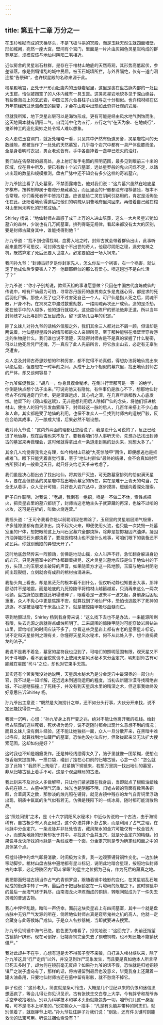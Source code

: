 ```yaml
---
---
---
```

title: 第五十二章 万分之一
---




在玉杉堆砌而成的天梯尽头，不是飞檐斗拱的冥殿，而是玉脉天然生就四面墙壁，形如城阙，宛然一座大宫，壁间有个宫门，里面是一片片由灰褐色灵星岩构成的群葬墓室，规模应该与地仙村阴阳二宅相近。

近似房舍的灵星岩石柱群，是存在于棺材山地底的天然奇观，其形势高低起伏，参差错落，像是倒塌错乱的城中民居，被玉石城墙所拦，与外界隔绝，仅有一道门洞连接“告祭碑”，也许棂星殿的名称来源于此。

棂星殿地宫，正处于尸形山肚腹内的玉髓岩层里，这里是裹在盘古脉内部的一处巨大玉窟，恰似被掏空了的人体内藏有一具玉匣。这类灵星岩地貌多见于深山绝谷，有些像海岛上的玄武岩，中国江苏六合县柱子山就与之十分相似。也许棺材峡在亿万年前经历过沧海桑田的巨变，才会在山腹中出现如此奇异壮观的岩层。

但就我所知，地下灵星岩层可以是海蚀形成，更有可能是经由风水地气剥蚀而生。这天地间本就有阴阳二气，自混沌中化为五行，五行之气“在天为象、在地成行”，鬼斧神工的造化奥妙之处令常人难以想象。

众人走进玉宫洞门，就近处粗略一看，只见其中俨然有街道房舍，灵星岩柱间的无数缝隙，都被当作了一处处的天然墓室，几乎每个岩穴中都有一具尸体盘膝而坐，全是身着明时衣冠，男女老幼皆有，手中各自捧着一盏早已熄灭的油灯。

我们站在告祭碑的最高处，身上射灯和手电筒的照明范围，最多见到眼前三十米的区域，仅在目中所及，便已有数十个岩穴墓室，远处星罗般的鬼火闪烁不定，以磷火出现的数量和规模推测，盘古尸脉中还不知会有多少这样的奇岩墓穴。

孙九爷接连看了几处墓室，不禁面露难色，他对我们说：“这片墓穴虽然在地底星罗棋布，按葬制却属于岩隙形悬藏墓室，而且里面的尸骸都没有棺椁装殓，根本不合常理，你们看死者怀中皆抱灯盏，应该是给亡灵在阴间引路用的，肯定是活殉坐化在此，还盼着地仙得道后把他们的魂魄从阴曹地府里沟回来，再借着自己藏在棺材山里尚未孵化的形骸成仙。”

Shirley 杨说：“地仙封师古蛊惑了成千上万的人进山陪葬，这么一大片灵星岩犹如墓穴的森林，少说也有几万间墓室，排列得毫无规律，看起来都没有太大的区别，要是封师古藏身其中，谁能找得到他？”

孙九爷道：“找不到也得找啊，血雾入地之时，封师古就会带着群仙出山，此事听起来虽然不可思议，可封师古是个不出世的奇人，他窥尽阴阳之理，漏穷鬼神之机，既然算定了死后还要入世度人，必定要酿出一场大祸来。”

我问孙九爷：“封师古好歹是你封家先人，怎么你左一个祸害，右一个祸害，就认定了他成仙后专要害人？万一他跟耶稣似的那么有爱心。咱这趟岂不是白忙活了？”

孙九爷说：“你小子别胡说，欺师灭祖的事谁愿意做？只因在中国古代度炼成仙的传说中，唯有尸仙最为可怕，寻常吞丹服药的愚男痴女多是鬼迷心窍，都是求的死后羽化尸解。那些人死了也只不过害死自己一个人。可尸仙是指人死之后，阴魂不散，尸身不朽。在冥冥之中渡过数重劫数，一缕阴魂再次还尸成仙。造的是杀劫，死在他手中的人越多，他的道行就越大。这些度仙炼尸的邪法绝非正道，所以当年封师歧才为此与封师古反目成仇，留下这场几百年的积怨。”

除了幺妹儿对孙九爷的话格外信服之外，我们其余三人都对此不屑一顾，但话却是两说着，地仙墓棂星殿外的情形都是众人亲眼所见，至于那种能够在墙壁里穿梭游走的生物是什么，我们谁也说不清楚，天晓得封师古是不是真的掌握了什么秘密，可以让他死后凭尸还魂，万一真应了此人先前所言，将它放出山去，必定有无辜生灵遭害。

众人念及封师古奇思妙想的种种厉害，都不觉得不论真假，得想办法将地仙找出来以绝后患，但要想在一时半刻之间，从成千上万个相似的墓穴里，找出地仙封师古的尸体，却又谈何容易？

孙九爷催促我说：“胡八一，你身具摸金秘术，在倒斗行里那可是一等一的绝学，你倒是快点想个法子出来。”可说完他又有隐忧，有件事仍是放心不下，想那地仙封师古不仅精通奇门异术，更是深谋远虑，其心机之深，在几百年后都教人心底发怵。他留下的《观山指迷赋》，无非是想利用后人除掉尸仙的念头，将他们诳进棺材山，使生人的阳气引发血雾降下。封师歧这一脉的后人，几百年来搭上不少心血和人命，其实都是受了地仙的利用，也保不准众人一旦找到封师古的遗蜕尸骸，反倒会助其成事，万一酿成大错，后果必然不堪设想。

我对孙九爷说：“这内外两面的理都让您给说了，我是没什么可说的了，反正已经进了地仙墓，现在后悔也来不及了。要我看咱们尽人事听天命，先想办法找出封师古的墓室来再做理会，这时候就得拿出点一条道走到黑的劲头来，别想太多了。”

其余几人均觉得我言之有理，如今棺材山已被“九死惊陵甲”困住，即便想逃也是插翅难飞，眼下只能凭着直觉行事，至于“地仙村群仙”最终的结果，会不会真如封师古所预计的一般重见天日，就只好交给老天爷来考虑了。

我们虽是决心豁出去了找出地仙，将其毁尸灭迹，可无数墓室排列的恰似满天星斗，要在高低错落的灵星岩中找出地仙墓室的所在，实在是难于上青天的勾当，完全无从着手，众人无计可施，只好走入岩穴丛中，逐步摸排，缓缓向着深处搜索。

胖子自作聪明，对我说：“老胡，我倒有一绝招，咱是一不做二不休，索性点把火，把灵星岩里的墓穴都烧了，封师古这老地主头子就算藏的再深，也躲不过咱的火攻，这可是在折的，叫做火烧连营。”

我摇头道：“王司令我看你是以前聪明现在糊涂了，玉窟里的灵星岩层潮气极重，许多缝隙里都有血泉渗出，烧不起大火来，即便使用火油，也只能一次焚毁一处墓室里的尸体，想把眼前这上万间石室墓穴全部烧掉，除非是投掷凝固汽油弹。凝固汽油弹能把石头都烧着了，要烧毁棺材山也不是什么难事，可咱们眼下的装备还不如民兵，你就别他娘的异想天开了。”

这时地底忽然传来一阵颤动，仿佛是地动山摇，众人叫声不好，急忙翻身躲进身边的岩穴，只见连墓室中的尸体都跟着摇晃，这片灵星岩墓地应该是位于地仙村的下方，头顶上的玉层发出破碎的声音，如果随着方才这一阵地颤，玉窟与地仙村阴宅间出现裂缝，立刻就会有成群的棺材虫涌进来。

我抬头向上看去，却是黑茫茫的根本看不到什么，但仅听动静也知要出大事，那阵颤动并不是地震，而是地底的九死惊陵甲将棺材山越箍越紧，只消再来这么一两次地颤，盘古脉怕是要就此坍塌破碎了，眼看着是一波未平一波又起，身前身后困厄重重，众人不免心中更是焦躁不安，就算找到了地仙尸体，恐怕也逃脱不了死神的追逐，不是被活埋在千米高山之下，就是被惊陵甲吸尽血髓而亡。

等到地颤过后，Shirley 杨到我身旁来说：“这么找下去也不是办法，一来能源所剩有限，失去光源之后就得点蜡烛照明了。二来周围的惊陵甲随时可能穿破岩层钻进山里，留给咱们的时间应该不多了。你看这些灵星岩上都有古老的星宿星斗标记，说不定和天星排列之理有关，你懂得天星风水秘术，何不从此处入手，想个直捣黄龙的法子。”

我说不是我不着急，墓室的星符我也见到了，可咱们的照明范围有限，观天星又不同于寻地脉，看不到全貌就谈不上使用天星风水秘术来分金定穴，明知封师古有可能藏在星图“司斗”之位，却也对它束手无策。

其实还有个苦衷我没对她说明，天星风水秘术乃是分金定穴中最深奥的一部分内容，我不过是一知半解，还远远未到通晓运用的程度，当初去新疆沙漠寻找精绝古城，不过是瞎猫撞上了死耗子，并没有到天星风水里的精深之术，但这事我始终没好意思告诉Shirley 杨。

孙九爷出主意说：“既然是大海捞针之举，还不如分头行事，大伙分开来找，说不定还能找得快一点。”

我微一沉吟，心想：“孙九爷身上有尸变之兆，绝对不能让他离开我的视线。给封师古陪葬的这些死者，死状极为诡异，说不定随时都会出现什么意想不到的情况；而且幺妹儿没有倒斗经验，还不能让她独挡一面，众人一旦分散开来，在黑暗中难以呼应，就算找到地仙藏尸的墓室，恐怕也没办法应付，但聚拢起来又无法扩大搜索范围，这却如何是好？”

这时我也不知是烟瘾发作，还是神经线绷得太久了，脑子里就像一团浆糊，便想点根香烟来提提神，一摸口袋，碰到了挂在心口前的归墟古镜，心念一动：“怎么就忘了此物？”我顾不上掏烟了，赶紧摘下铜镜来，若想万里挑一找出地仙的墓室，非从归墟古镜上着手不可，这是个观盘辨局的古法。

我此刻来不及对众人多做解释，只让他们紧紧跟在我身后，当即就点了根鲛油蜡烛头托在镜上。古墓中阴气沉重，烛光也是阴郁不明，归墟古镜的背面有数百条铜匦，合着周天之数，那惨淡的烛光照在镜背，就见古镜中残存的龙气自青铜里浮动出现，铜质中氤氲的生气似有若无，仿佛是残阳下的一线冰屑，随时都可能消散殆尽。

这“照烛问镜”之术，是《十六字阴阳风水秘术》中近似传说的一个古法，由于海铜稀有，自古极少有人真正用过，这个办法并非卜卦占象，而是利用了占气之理，在地脉中分金定穴。一条龙脉并非处处皆吉，藏风聚水的金穴可能仅有一枚金钱大小，而整条地脉的形势却发于其中，寻找这个金井玉穴，就是分金定穴的精髓。如果说寻龙诀所找的地脉是一条线或者一个面，分金定穴则是专为确定线和面之中的具体某个点。

归墟卦镜中的龙气即将消散，时间极为宝贵，我一边观察镜背铜性变化，一边加快移动脚步。棺材山盘古脉中遍地都有星斗标记，说明此地暗合星理，按照地仙封师古的本事，必定将陵区内“司斗掌曜”的星主之位据为己有，作为死后的藏真之地。

我把那面归墟古镜当作占气的青铜罗盘，跟随着镜中烛影的变化，在灵星岩乱石堆砌成的街道中转了一阵，最后终于把目标锁定在一片峻峭的危岩之下。这时铜镜中的最后一丝海气终于耗尽，由南海龙火淬炼而成的铜镜，转眼间就成为了一件失去灵魂的普通古物。

我心中怦怦乱跳，暗叫一声侥幸。面前这块灵星岩上有四间墓室，其中一个就是盘古脉中无穷尸气发源的所在，倘若地仙封师古真是窥尽鬼神之机的高人，他就一定会藏身与此等候炼尸成仙，于是众人各抄器械，当即就要进去搜索。

孙九爷见铜镜中海气已绝，脸色更为难看了，担忧地说：“这回完了，先前还指望古镜镇尸辟邪，现在可倒好，归墟青铜完全失去了铜魂铜魄，也不知还能不能镇伏僵尸。”

我对此却并不在乎，心想有道是舍不得孩子套不来狼，自打进入棺材峡以来，除了孙九爷这具“行尸走肉”以外，并没见到诈尸现象发生，而且要是真如他本人所言早已死去多时了，却为何在镜前毫无反应？如果孙九爷的话不假，恐怕就是归墟铜镜镇尸之说子虚乌有了，那样的话，将古镜留到最后也没意义，毕竟我身上还藏着一罐火油备用，只要地仙封师古还在墓中留有形骸，就不愁烧不掉它。

胖子也说：“这孙老九，简直就是条可怜虫，大概是几个世纪以来的仇恨和迷信思想逼疯了，等会儿得让你见识见识，古有张铁生交白卷上大学，今有胖爷和胡爷赤手空拳收拾地仙。别以为科学技术和学术头衔就能包办一切，咱爷们儿这一身胆略，可不是书本上学来的。”说完朝众人一招手：“凡是有头脑并带种的同志们，就别慎着了，就跟胖爷上吧。”孙九爷拦住胖子对我们说：“别急，还有件关键时刻能救命的法宝可用。听说过捆仙索没有？”